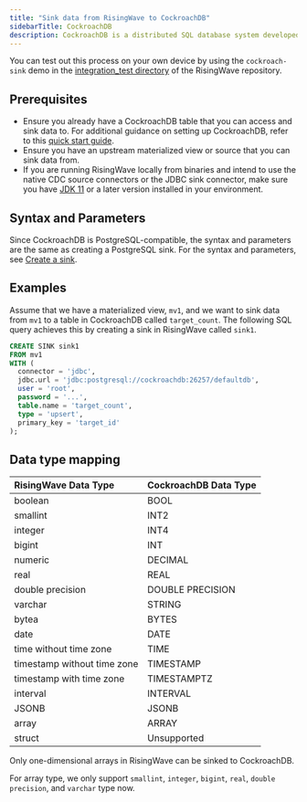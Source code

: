 ```yaml
---
title: "Sink data from RisingWave to CockroachDB"
sidebarTitle: CockroachDB
description: CockroachDB is a distributed SQL database system developed by Cockroach Labs that is designed for scalability and resilience. Since CockroachDB is compatible with PostgreSQL, you can sink data from RisingWave to CockroachDB using the JDBC sink connector.
---
```


You can test out this process on your own device by using the `cockroach-sink` demo in the [integration\_test directory](https://github.com/risingwavelabs/risingwave/tree/main/integration%5Ftests) of the RisingWave repository.

## Prerequisites

* Ensure you already have a CockroachDB table that you can access and sink data to. For additional guidance on setting up CockroachDB, refer to this [quick start guide](https://www.cockroachlabs.com/docs/cockroachcloud/quickstart).
* Ensure you have an upstream materialized view or source that you can sink data from.
* If you are running RisingWave locally from binaries and intend to use the native CDC source connectors or the JDBC sink connector, make sure you have [JDK 11](https://openjdk.org/projects/jdk/11/) or a later version installed in your environment.

## Syntax and Parameters
Since CockroachDB is PostgreSQL-compatible, the syntax and parameters are the same as creating a PostgreSQL sink. For the syntax and parameters, see [Create a sink](/integrations/destinations/postgresql#create-a-sink%E2%80%8B).

## Examples

Assume that we have a materialized view, `mv1`, and we want to sink data from `mv1` to a table in CockroachDB called `target_count`. The following SQL query achieves this by creating a sink in RisingWave called `sink1`.

```sql
CREATE SINK sink1
FROM mv1
WITH (
  connector = 'jdbc',
  jdbc.url = 'jdbc:postgresql://cockroachdb:26257/defaultdb',
  user = 'root',
  password = '...',
  table.name = 'target_count',
  type = 'upsert',
  primary_key = 'target_id'
);
```

## Data type mapping

| RisingWave Data Type        | CockroachDB Data Type |
| :-------------------------- | :-------------------- |
| boolean                     | BOOL                  |
| smallint                    | INT2                  |
| integer                     | INT4                  |
| bigint                      | INT                   |
| numeric                     | DECIMAL               |
| real                        | REAL                  |
| double precision            | DOUBLE PRECISION      |
| varchar                     | STRING                |
| bytea                       | BYTES                 |
| date                        | DATE                  |
| time without time zone      | TIME                  |
| timestamp without time zone | TIMESTAMP             |
| timestamp with time zone    | TIMESTAMPTZ           |
| interval                    | INTERVAL              |
| JSONB                       | JSONB                 |
| array                       | ARRAY                 |
| struct                      | Unsupported           |

Only one-dimensional arrays in RisingWave can be sinked to CockroachDB.

For array type, we only support `smallint`, `integer`, `bigint`, `real`, `double precision`, and `varchar` type now.

